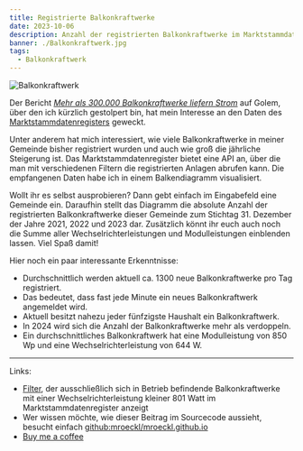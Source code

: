 ```yaml
---
title: Registrierte Balkonkraftwerke
date: 2023-10-06
description: Anzahl der registrierten Balkonkraftwerke im Marktstammdatenregister
banner: ./Balkonkraftwerk.jpg
tags:
  - Balkonkraftwerk
---
```


![Balkonkraftwerk](./Balkonkraftwerk.jpg)

Der Bericht [_Mehr als 300.000 Balkonkraftwerke liefern Strom_](https://www.golem.de/news/bundesnetzagentur-mehr-als-300-000-balkonkraftwerke-liefern-strom-2310-178186.html) auf Golem, über den ich kürzlich gestolpert bin, hat mein Interesse an den Daten des [Marktstammdatenregisters](https://www.marktstammdatenregister.de/MaStR/Einheit/Einheiten/OeffentlicheEinheitenuebersicht) geweckt.

Unter anderem hat mich interessiert, wie viele Balkonkraftwerke in meiner Gemeinde bisher registriert wurden und auch wie groß die jährliche Steigerung ist.
Das Marktstammdatenregister bietet eine API an, über die man mit verschiedenen Filtern die registrierten Anlagen abrufen kann.
Die empfangenen Daten habe ich in einem Balkendiagramm visualisiert.

Wollt ihr es selbst ausprobieren?
Dann gebt einfach im Eingabefeld eine Gemeinde ein.
Daraufhin stellt das Diagramm die absolute Anzahl der registrierten Balkonkraftwerke dieser Gemeinde zum Stichtag 31. Dezember der Jahre 2021, 2022 und 2023 dar.
Zusätzlich könnt ihr euch auch noch die Summe aller Wechselrichterleistungen und Modulleistungen einblenden lassen.
Viel Spaß damit!


<BalconysolarStats />

Hier noch ein paar interessante Erkenntnisse:

- Durchschnittlich werden aktuell ca. 1300 neue Balkonkraftwerke pro Tag registriert.
- Das bedeutet, dass fast jede Minute ein neues Balkonkraftwerk angemeldet wird.
- Aktuell besitzt nahezu jeder fünfzigste Haushalt ein Balkonkraftwerk.
- In 2024 wird sich die Anzahl der Balkonkraftwerke mehr als verdoppeln.
- Ein durchschnittliches Balkonkraftwerk hat eine Modulleistung von 850 Wp und eine Wechselrichterleistung von 644 W.

---

Links:

- [Filter](http://www.marktstammdatenregister.de/MaStR/Einheit/Einheiten/ErweiterteOeffentlicheEinheitenuebersicht?filter=Inbetriebnahmedatum%20der%20Einheit~lt~%2731.12.2023%27~and~Lage%20der%20Einheit~eq~%272961%27~and~Betriebs-Status~eq~%2735%27~and~Nettonennleistung%20der%20Einheit~lt~%270.601%27), der ausschließlich sich in Betrieb befindende Balkonkraftwerke mit einer Wechselrichterleistung kleiner 801 Watt im Marktstammdatenregister anzeigt
- Wer wissen möchte, wie dieser Beitrag im Sourcecode aussieht, besucht einfach [github:mroeckl/mroeckl.github.io](https://github.com/mroeckl/mroeckl.github.io/tree/master/content/posts/2023/10/06)
- [Buy me a coffee](https://www.buymeacoffee.com/mroeckl)
